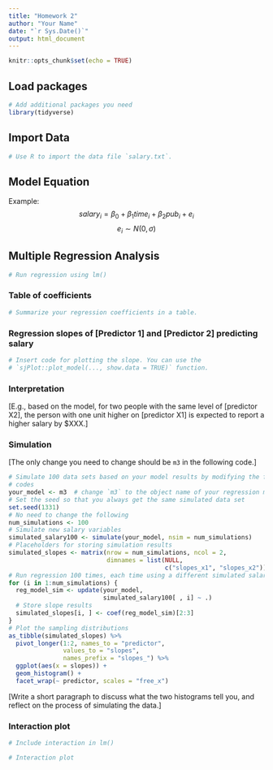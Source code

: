 ```yaml
---
title: "Homework 2"
author: "Your Name"
date: "`r Sys.Date()`"
output: html_document
---
```


```r
knitr::opts_chunk$set(echo = TRUE)
```

## Load packages

```r
# Add additional packages you need
library(tidyverse)

```


## Import Data

```r
# Use R to import the data file `salary.txt`. 

```

## Model Equation

Example:
$$salary_i = \beta_0 + \beta_1 time_i + \beta_2 pub_i + e_i$$
$$e_i \sim N(0, \sigma)$$
    
## Multiple Regression Analysis

```r
# Run regression using lm()

```

### Table of coefficients

```r
# Summarize your regression coefficients in a table. 

```

### Regression slopes of [Predictor 1] and [Predictor 2] predicting salary

```r
# Insert code for plotting the slope. You can use the 
# `sjPlot::plot_model(..., show.data = TRUE)` function.

```

### Interpretation

[E.g., based on the model, for two people with the same level of [predictor X2], the person with one unit higher on [predictor X1] is expected to report a higher salary by $XXX.]

### Simulation

[The only change you need to change should be `m3` in the following code.]

```r
# Simulate 100 data sets based on your model results by modifying the following
# codes
your_model <- m3  # change `m3` to the object name of your regression model
# Set the seed so that you always get the same simulated data set 
set.seed(1331)
# No need to change the following
num_simulations <- 100
# Simulate new salary variables
simulated_salary100 <- simulate(your_model, nsim = num_simulations)
# Placeholders for storing simulation results
simulated_slopes <- matrix(nrow = num_simulations, ncol = 2, 
                           dimnames = list(NULL, 
                                           c("slopes_x1", "slopes_x2")))
# Run regression 100 times, each time using a different simulated salary outcome
for (i in 1:num_simulations) {
  reg_model_sim <- update(your_model, 
                          simulated_salary100[ , i] ~ .)
  # Store slope results
  simulated_slopes[i, ] <- coef(reg_model_sim)[2:3]
}
# Plot the sampling distributions
as_tibble(simulated_slopes) %>% 
  pivot_longer(1:2, names_to = "predictor", 
               values_to = "slopes", 
               names_prefix = "slopes_") %>% 
  ggplot(aes(x = slopes)) + 
  geom_histogram() + 
  facet_wrap(~ predictor, scales = "free_x")
```

[Write a short paragraph to discuss what the two histograms tell you, and  reflect on the process of simulating the data.]

### Interaction plot

```r
# Include interaction in lm()

# Interaction plot

```

